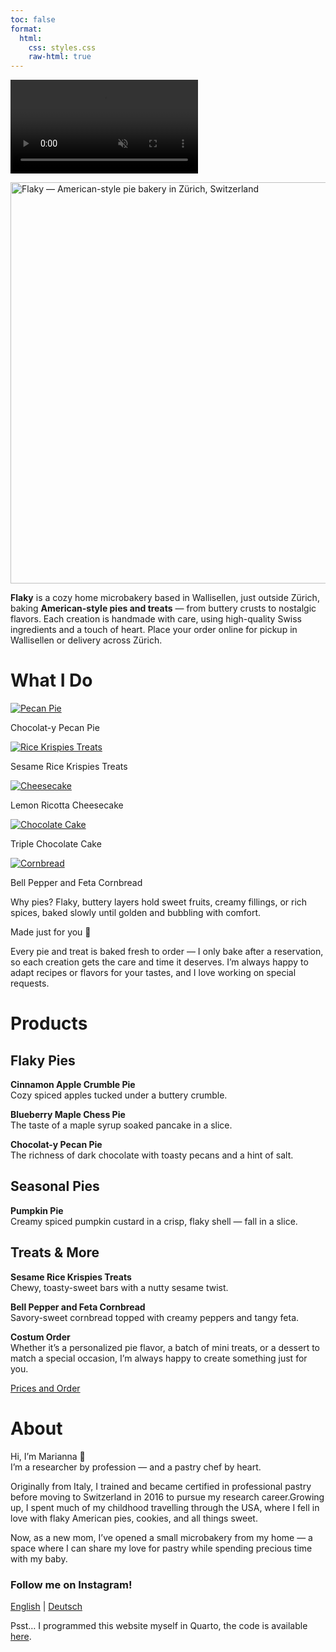 ```yaml
---
toc: false
format:
  html:
    css: styles.css
    raw-html: true 
---
```

<!-- Desktop background video -->
<div class="background-video-container">
  <video autoplay muted loop playsinline>
    <source src="Backgroundrotating.mp4" type="video/mp4">
  </video>
</div>



![](logo_website.png){fig-align="center" width="642" alt="Flaky — American-style pie bakery in Zürich, Switzerland"}

<div class="content-overlay">
**Flaky** is a cozy home microbakery based in Wallisellen, just outside Zürich, baking **American-style pies and treats** — from buttery crusts to nostalgic flavors. Each creation is handmade with care, using high-quality Swiss ingredients and a touch of heart.
Place your order online for pickup in Wallisellen or delivery across Zürich.


# What I Do {#sweets}


<div class="gallery">
<div class="polaroid">
<a href="https://www.instagram.com/flakypieshop" target="_blank">
<img src="images/PecanPie.jpeg" alt="Pecan Pie">
</a>
<p class="caption">Chocolat-y Pecan Pie</p>
</div>

<div class="polaroid">
<a href="https://www.instagram.com/flakypieshop" target="_blank">
<img src="images/RiceKrispiesTreats.jpg" alt="Rice Krispies Treats">
</a>
<p class="caption">Sesame Rice Krispies Treats</p>
</div>

<div class="polaroid">
<a href="https://www.instagram.com/flakypieshop" target="_blank">
<img src="images/Cheesecake.jpeg" alt="Cheesecake">  </a>
<p class="caption">Lemon Ricotta Cheesecake</p>
</div>

<div class="polaroid">
<a href="https://www.instagram.com/flakypieshop" target="_blank">
<img src="images/Emilie2.jpeg" alt="Chocolate Cake">  </a>
<p class="caption">Triple Chocolate Cake</p>
</div>

<div class="polaroid">
<a href="https://www.instagram.com/flakypieshop" target="_blank">
<img src="images/Cornbread2.jpeg" alt="Cornbread">  </a>
<p class="caption">Bell Pepper and Feta Cornbread</p>
</div>

</div>



Why pies? Flaky, buttery layers hold sweet fruits, creamy fillings, or rich spices, baked slowly until golden and bubbling with comfort.

Made just for you 💛

Every pie and treat is baked fresh to order — I only bake after a reservation, so each creation gets the care and time it deserves. I’m always happy to adapt recipes or flavors for your tastes, and I love working on special requests.

# Products {#products}

## Flaky Pies

**Cinnamon Apple Crumble Pie**\
Cozy spiced apples tucked under a buttery crumble.

**Blueberry Maple Chess Pie**\
The taste of a maple syrup soaked pancake in a slice.

**Chocolat-y Pecan Pie**\
The richness of dark chocolate with toasty pecans and a hint of salt.

## Seasonal Pies

**Pumpkin Pie**\
Creamy spiced pumpkin custard in a crisp, flaky shell — fall in a slice.

## Treats & More

**Sesame Rice Krispies Treats**\
Chewy, toasty-sweet bars with a nutty sesame twist.

**Bell Pepper and Feta Cornbread**\
Savory-sweet cornbread topped with creamy peppers and tangy feta.

**Costum Order**\
Whether it’s a personalized pie flavor, a batch of mini treats, or a dessert to match a special occasion, I’m always happy to create something just for you.
</div>

<div class="nav-button">
  <a href="contact.qmd" class="btn-link">Prices and Order</a>
</div>

# About {#about}

Hi, I’m Marianna 🍓\
I’m a researcher by profession — and a pastry chef by heart.

Originally from Italy, I trained and became certified in professional pastry before moving to Switzerland in 2016 to pursue my research career.Growing up, I spent much of my childhood travelling through the USA, where I fell in love with flaky American pies, cookies, and all things sweet.

Now, as a new mom, I’ve opened a small microbakery from my home — a space where I can share my love for pastry while spending precious time with my baby.

<script type="application/ld+json">
{
  "@context": "https://schema.org",
  "@type": "Bakery",
  "name": "Flaky",
  "image": "https://yourdomain.com/logo_website.png",
  "address": {
    "@type": "PostalAddress",
    "addressLocality": "Zürich",
    "addressCountry": "CH"
  },
  "servesCuisine": "American desserts",
  "url": "https://yourdomain.com",
  "description": "Flaky is a home-based microbakery in Zürich, baking handmade American-style pies such as pumpkin pie, cinnamon apple crumble, and pecan pie."
}
</script>

<div class="social-center">
  <h3 class="social-heading">Follow me on Instagram!</h3>
  <a href="https://www.instagram.com/flakypieshop" target="_blank" class="social-link">
    <i class="fab fa-instagram"></i>
  </a>
</div>



<div class="language-switch">
  <a href="index.html">English</a> |
  <a href="de/index.html">Deutsch</a>
</div>



<div class="footer-heart">
  <i class="fas fa-heart"></i>
</div>


<footer class="site-footer">
  <p>
    Psst... I programmed this website myself in Quarto, the code is available
    <a href="https://github.com/MariannaRosso/flakypieshop" target="_blank">here</a>.
  </p>
</footer>


<script>
document.addEventListener("DOMContentLoaded", function() {
  const navLinks = document.querySelectorAll('.navbar-nav .nav-link');
  const navbarCollapse = document.querySelector('.navbar-collapse');

  navLinks.forEach(function(link) {
    link.addEventListener('click', function() {
      if (navbarCollapse.classList.contains('show')) {
        // collapse the menu
        const collapse = new bootstrap.Collapse(navbarCollapse);
        collapse.hide();
      }
    });
  });
});
</script>
